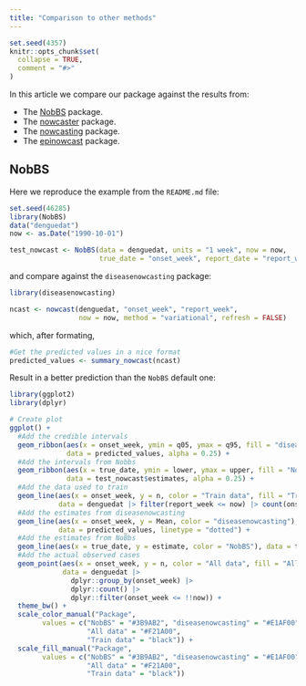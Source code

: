 ```yaml
---
title: "Comparison to other methods"
---
```


```r
set.seed(4357)
knitr::opts_chunk$set(
  collapse = TRUE,
  comment = "#>"
)
```

In this article we compare our package against the results from:

+ The [NobBS](https://github.com/sarahhbellum/NobBS) package.
+ The [nowcaster](https://covid19br.github.io/nowcaster/index.html) package.
+ The [nowcasting](https://github.com/nmecsys/nowcasting) package.
+ The [epinowcast](https://package.epinowcast.org/articles/model.html) package.

## NobBS

Here we reproduce the example from the `README.md` file:

```r
set.seed(46285)
library(NobBS)
data("denguedat")
now <- as.Date("1990-10-01")

test_nowcast <- NobBS(data = denguedat, units = "1 week", now = now,
                      true_date = "onset_week", report_date = "report_week")
```

and compare against the `diseasenowcasting` package:

```r
library(diseasenowcasting)

ncast <- nowcast(denguedat, "onset_week", "report_week", 
                 now = now, method = "variational", refresh = FALSE)
```

which, after formating, 

```r
#Get the predicted values in a nice format
predicted_values <- summary_nowcast(ncast)
```

Result in a better prediction than the `NobBS` default one:

```r
library(ggplot2)
library(dplyr)

# Create plot
ggplot() +
  #Add the credible intervals
  geom_ribbon(aes(x = onset_week, ymin = q05, ymax = q95, fill = "diseasenowcasting"),
              data = predicted_values, alpha = 0.25) +
  #Add the intervals from Nobbs
  geom_ribbon(aes(x = true_date, ymin = lower, ymax = upper, fill = "NobBS"),
              data = test_nowcast$estimates, alpha = 0.25) +
  #Add the data used to train
  geom_line(aes(x = onset_week, y = n, color = "Train data", fill = "Train data"), 
            data = denguedat |> filter(report_week <= now) |> count(onset_week)) +
  #Add the estimates from diseasenowcasting
  geom_line(aes(x = onset_week, y = Mean, color = "diseasenowcasting"),
            data = predicted_values, linetype = "dotted") +
  #Add the estimates from NoBbs
  geom_line(aes(x = true_date, y = estimate, color = "NobBS"), data = test_nowcast$estimates) +
  #Add the actual observed cases
  geom_point(aes(x = onset_week, y = n, color = "All data", fill = "All data"), 
             data = denguedat |>
               dplyr::group_by(onset_week) |>
               dplyr::count() |>
               dplyr::filter(onset_week <= !!now)) +
  theme_bw() +
  scale_color_manual("Package",
        values = c("NobBS" = "#3B9AB2", "diseasenowcasting" = "#E1AF00",
                   "All data" = "#F21A00",
                   "Train data" = "black")) +
  scale_fill_manual("Package",
        values = c("NobBS" = "#3B9AB2", "diseasenowcasting" = "#E1AF00",
                   "All data" = "#F21A00",
                   "Train data" = "black"))
```


